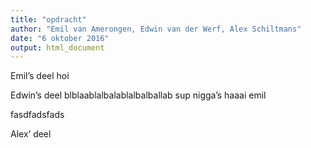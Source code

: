```yaml
---
title: "opdracht"
author: "Emil van Amerongen, Edwin van der Werf, Alex Schiltmans"
date: "6 oktober 2016"
output: html_document
---
```



Emil's deel
hoi















Edwin's deel blblaablalbalablalbalballab
sup nigga's 
haaai emil


fasdfadsfads







Alex' deel